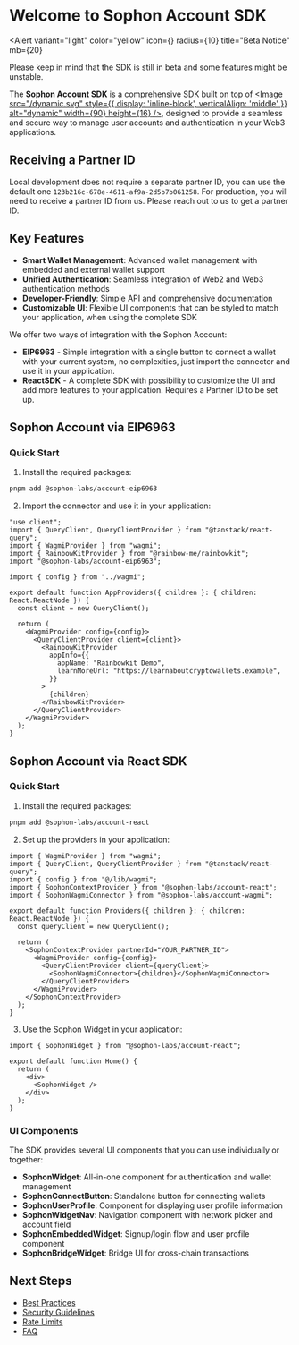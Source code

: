 
<EyeBrown label="Getting Started" />

# Welcome to Sophon Account SDK

<Alert
  variant="light"
  color="yellow"
  icon={<IconInfoCircle />}
  radius={10}
  title="Beta Notice"
  mb={20}
>
  Please keep in mind that the SDK is still in beta and some features might be unstable.
</Alert>

The **Sophon Account SDK** is a comprehensive SDK built on top of <a href="https://dynamic.xyz/" target="_blank"><Image src="/dynamic.svg" style={{ display: 'inline-block', verticalAlign: 'middle' }} alt="dynamic" width={90} height={16} /></a>, designed to provide a seamless and secure way to manage user accounts and authentication in your Web3 applications.

## Receiving a Partner ID

Local development does not require a separate partner ID, you can use the default one `123b216c-678e-4611-af9a-2d5b7b061258`. For production, you will need to receive a partner ID from us. Please reach out to us to get a partner ID.

## Key Features

- **Smart Wallet Management**: Advanced wallet management with embedded and external wallet support
- **Unified Authentication**: Seamless integration of Web2 and Web3 authentication methods
- **Developer-Friendly**: Simple API and comprehensive documentation
- **Customizable UI**: Flexible UI components that can be styled to match your application, when using the complete SDK

We offer two ways of integration with the Sophon Account:

- **EIP6963** - Simple integration with a single button to connect a wallet with your current system, no complexities, just import the connector and use it in your application.
- **ReactSDK** - A complete SDK with possibility to customize the UI and add more features to your application. Requires a Partner ID to be set up.

## Sophon Account via EIP6963

### Quick Start

1. Install the required packages:

```sh
pnpm add @sophon-labs/account-eip6963
```

2. Import the connector and use it in your application:

```tsx
"use client";
import { QueryClient, QueryClientProvider } from "@tanstack/react-query";
import { WagmiProvider } from "wagmi";
import { RainbowKitProvider } from "@rainbow-me/rainbowkit";
import "@sophon-labs/account-eip6963";

import { config } from "../wagmi";

export default function AppProviders({ children }: { children: React.ReactNode }) {
  const client = new QueryClient();

  return (
    <WagmiProvider config={config}>
      <QueryClientProvider client={client}>
        <RainbowKitProvider
          appInfo={{
            appName: "Rainbowkit Demo",
            learnMoreUrl: "https://learnaboutcryptowallets.example",
          }}
        >
          {children}
        </RainbowKitProvider>
      </QueryClientProvider>
    </WagmiProvider>
  );
}
```

## Sophon Account via React SDK

### Quick Start

1. Install the required packages:

```bash
pnpm add @sophon-labs/account-react
```

2. Set up the providers in your application:

```tsx
import { WagmiProvider } from "wagmi";
import { QueryClient, QueryClientProvider } from "@tanstack/react-query";
import { config } from "@/lib/wagmi";
import { SophonContextProvider } from "@sophon-labs/account-react";
import { SophonWagmiConnector } from "@sophon-labs/account-wagmi";

export default function Providers({ children }: { children: React.ReactNode }) {
  const queryClient = new QueryClient();

  return (
    <SophonContextProvider partnerId="YOUR_PARTNER_ID">
      <WagmiProvider config={config}>
        <QueryClientProvider client={queryClient}>
          <SophonWagmiConnector>{children}</SophonWagmiConnector>
        </QueryClientProvider>
      </WagmiProvider>
    </SophonContextProvider>
  );
}
```

3. Use the Sophon Widget in your application:

```tsx
import { SophonWidget } from "@sophon-labs/account-react";

export default function Home() {
  return (
    <div>
      <SophonWidget />
    </div>
  );
}
```

### UI Components

The SDK provides several UI components that you can use individually or together:

- **SophonWidget**: All-in-one component for authentication and wallet management
- **SophonConnectButton**: Standalone button for connecting wallets
- **SophonUserProfile**: Component for displaying user profile information
- **SophonWidgetNav**: Navigation component with network picker and account field
- **SophonEmbeddedWidget**: Signup/login flow and user profile component
- **SophonBridgeWidget**: Bridge UI for cross-chain transactions

## Next Steps

- [Best Practices](/getting-started/best-practices)
- [Security Guidelines](/getting-started/secutiry)
- [Rate Limits](/getting-started/rate-limits)
- [FAQ](/getting-started/faq)
